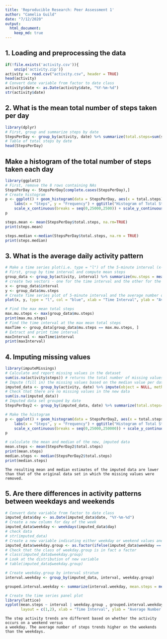 ```yaml
---
title: 'Reproducible Research: Peer Assessment 1'
author: "Camelia Guild"
date: "7/12/2020"
output:
  html_document: 
    keep_md: true
---
```



## 1. Loading and preprocessing the data

```r
if(!file.exists('activity.csv')){
    unzip('activity.zip')}
activity <- read.csv("activity.csv", header = TRUE)
head(activity)
# Convert date variable from factor to date class
activity$date <- as.Date(activity$date, "%Y-%m-%d")
str(activity$date)
```

## 2. What is the mean total number of steps taken per day

```r
library(dplyr)
# First, group and summarize steps by date
StepsPerDay <- group_by(activity, date) %>% summarize(total.steps=sum(steps), .groups='drop') %>% as.data.frame
# Table of total steps by date
head(StepsPerDay)
```

## Make a histogram of the total number of steps taken each day
```r
library(ggplot2)
# First, remove the 8 rows containing NAs
StepsPerDay <- StepsPerDay[complete.cases(StepsPerDay),]
# Create histogram
p <- ggplot() + geom_histogram(data = StepsPerDay, aes(x = total.steps),boundary=0,binwidth=2500, fill = "pink", col = "black") +
    labs(x = "Steps", y = "Frequency") + ggtitle("Histogram of Total Steps Per Day") + theme(plot.title = element_text(face="bold", hjust=0.5))+
    scale_x_continuous(breaks = seq(0,25000,2500)) + scale_y_continuous(breaks=seq(0,18,2))
p 
```

```r
steps.mean <- mean(StepsPerDay$total.steps, na.rm=TRUE)
print(steps.mean)
```

```r
steps.median <-median(StepsPerDay$total.steps, na.rm = TRUE)
print(steps.median)
```

## 3. What is the average daily activity pattern
```r
# Make a time series plot(i.e. type = "l") of the 5-minute interval (x-axis) and the average number of steps taken, averaged across all days (y-axis)
# First, group by time interval and compute mean steps
group_data <- group_by(activity, interval) %>% summarize(mu.steps = mean(steps, na.rm=TRUE), .groups='drop') %>% as.data.frame
# create two vectors - one for the time interval and the other for the average number of steps
x <- group_data$interval
y <- group_data$mu.steps
# Create Time series plot of 5-minute interval and the average number of steps taken
plot(x, y, type = "l", col = "blue", xlab = "Time Interval", ylab = "Average Number of Steps", main = "Average Daily Activity")
```

```r
# Find the max mean total steps
max.mu.steps <- max(group_data$mu.steps)
print(max.mu.steps)
# Find the time interval at the max mean total steps
maxTime <- group_data[group_data$mu.steps == max.mu.steps, ]
# Extract and print time interval
maxInterval <- maxTime$interval
print(maxInterval)
```

## 4. Imputing missing values
```r
library(imputeMissings)
# Calculate and report missing values in the dataset
sum(is.na(activity$steps)) # returns the total number of missing values in the variable 'steps'
# Impute (fill in) the missing values based on the median value per date in the data set
imputed_data <- group_by(activity, date) %>% impute(object = NULL, method = "median/mode", flag = TRUE) %>% as.data.frame
# Check that there are no missing values in the new data
sum(is.na(imputed_data))
# Imputed data set grouped by date
StepsPerDay2 <- group_by(imputed_data, date) %>% summarize(total.steps=sum(steps), .groups='drop') %>% as.data.frame

```

```r
# Make the histogram
p <- ggplot() + geom_histogram(data = StepsPerDay2, aes(x = total.steps),boundary=0,binwidth=2500, fill = "purple", col = "black") +
    labs(x = "Steps", y = "Frequency") + ggtitle("Histogram of Total Steps Per Day") + theme(plot.title = element_text(face="bold", hjust =0.5))+
    scale_x_continuous(breaks = seq(0,25000,250000)) + scale_y_continuous(breaks=seq(0,18,2))
p 

```

```r
# calculate the mean and median of the new, imputed data
mean.steps <- mean(StepsPerDay2$total.steps)
print(mean.steps)
median.steps <- median(StepsPerDay2$total.steps)
print(median.steps)
```

```
The resulting mean and median estimates of the imputed data are lower than that of the original data set in which the missing values were removed.
```

## 5. Are there differences in activity patterns between weekdays and weekends
```r
# Convert date variable from factor to date class
imputed_data$day <- as.Date(imputed_data$date, "%Y-%m-%d")
# Create a new column for day of the week
imputed_data$weekday <- weekdays(imputed_data$day)
# check data
# str(imputed_data)
# Create a new variable indicating either weekday or weekend values and convert column to a factor
imputed_data$weekday.group <- as.factor(ifelse(imputed_data$weekday == "Saturday" |     imputed_data$weekday == "Sunday","weekend", "weekday"))
# Check that the class of weekday.group is in fact a factor
# class(imputed_data$weekday.group)
# Look at the distribution of new variable
# table(imputed_data$weekday.group)

# Create weekday.group by interval stratum
interval.weekday <- group_by(imputed_data, interval, weekday.group)

grouped.interval.weekday <- summarize(interval.weekday, mean.steps = mean(steps), .groups='drop')
```


```r
# Create the time series panel plot
library(lattice)
xyplot(mean.steps ~ interval | weekday.group , grouped.interval.weekday, type = "l",
       layout = c(1,2), xlab = "Time Interval", ylab = "Average Number of Steps", main="Average Steps Per Time Interval by Weekday Type")

```

```
The step activity trends are different based on whether the activity occurs on a weekend versus 
a weekday. The average number of steps trends higher on the weekends than the weekdays.
```
